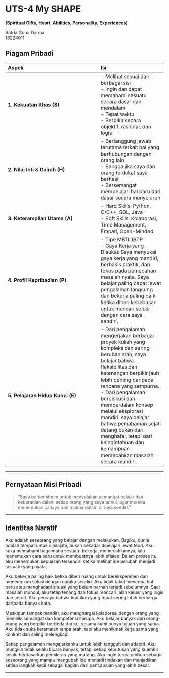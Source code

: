 # UTS-4 My SHAPE 
__(Spiritual Gifts, Heart, Abilities, Personality, Experiences)__

Satria Guna Darma  
18224011

## Piagam Pribadi

| Aspek | Isi |
|:------|:----|
| **1. Kekuatan Khas (S)** | - Melihat sesuai dari berbagai sisi  <br> - Ingin dan dapat memahami sesuatu secara dasar dan mendalam  <br> - Tepat waktu <br> - Berpikir secara objektif, rasional, dan logis |
| **2. Nilai Inti & Gairah (H)** | - Bertanggung jawab terutama terkait hal yang berhubungan dengan orang lain <br> - Bangga jika saya dan orang terdekat saya berhasil <br> - Bersemangat mempelajari hal baru dari dasar secara menyeluruh|
| **3. Keterampilan Utama (A)** | - Hard Skills: Python, C/C++, SQL, Java <br> - Soft Skills: Kolaborasi, Time Management, Empati, Open-Minded |
| **4. Profil Kepribadian (P)** | - Tipe MBTI: ISTP <br> - Gaya Kerja yang Disukai: Saya menyukai gaya kerja yang mandiri, berbasis praktik, dan fokus pada pemecahan masalah nyata. Saya belajar paling cepat lewat pengalaman langsung dan bekerja paling baik ketika diberi kebebasan untuk mencari solusi dengan cara saya sendiri. |
| **5. Pelajaran Hidup Kunci (E)** | - Dari pengalaman mengerjakan berbagai proyek kuliah yang kompleks dan sering berubah arah, saya belajar bahwa fleksibilitas dan ketenangan berpikir jauh lebih penting daripada rencana yang sempurna. <br> - Dari pengalaman berdiskusi dan memperdalam konsep melalui eksplorasi mandiri, saya belajar bahwa pemahaman sejati datang bukan dari menghafal, tetapi dari keingintahuan dan kemampuan memecahkan masalah secara mandiri. |

---

## Pernyataan Misi Pribadi

> “Saya berkomitmen untuk menyalakan semangat belajar dan keberanian dalam setiap orang yang saya temui, agar mereka menemukan cahaya dan makna dalam dirinya sendiri.”

---

## Identitas Naratif

Aku adalah seseorang yang belajar dengan melakukan. Bagiku, dunia adalah tempat untuk dijelajahi, bukan sekadar dipelajari lewat teori. Aku suka memahami bagaimana sesuatu bekerja, memecahkannya, lalu menemukan cara baru untuk membuatnya lebih efisien. Dalam proses itu, aku menemukan kepuasan tersendiri ketika melihat ide berubah menjadi sesuatu yang nyata.

Aku bekerja paling baik ketika diberi ruang untuk bereksperimen dan menemukan solusi dengan caraku sendiri. Aku tidak takut mencoba hal baru atau menghadapi situasi yang belum pernah terjadi sebelumnya. Saat masalah muncul, aku tetap tenang dan fokus mencari jalan keluar yang logis dan cepat. Aku percaya bahwa tindakan yang tepat sering lebih berharga daripada banyak kata.

Meskipun tampak mandiri, aku menghargai kolaborasi dengan orang yang memiliki semangat dan kompetensi serupa. Aku belajar banyak dari orang-orang yang berpikir berbeda dariku, selama kami punya tujuan yang sama. Aku tidak suka keramaian tanpa arah, tapi aku menikmati kerja sama yang konkret dan saling melengkapi.

Setiap pengalaman mengajarkanku untuk lebih tangguh dan adaptif. Aku mungkin tidak selalu bicara banyak, tetapi setiap keputusan yang kuambil selalu berdasarkan pemikiran yang matang. Aku ingin terus tumbuh sebagai seseorang yang mampu mengubah ide menjadi tindakan dan menjadikan setiap langkah kecil sebagai bagian dari pencapaian yang lebih besar.

---